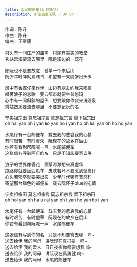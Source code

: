```yaml
---
title: 水尾邮便车(& 赵咏华)
description: 新宝岛康乐队 - UP UP
---
```


作词：陈升<br />作曲：陈升<br />编曲：王继康<br /><br />村头有一间庄严的庙宇　村尾有美美的教堂<br />秀姑峦溪要流去哪里　阮是溪边的一蕊花<br /><br />郎阮也不是要故意　孤单一个来后山<br />阮少年时阵就爱赌气　希望有一天能够出头天<br /><br />风中有香蝶仔来作伴　山边有朋友约我来唱歌<br />唱著浪子的恋歌　要去都市就要坐普悠玛<br />心中有一间斜斜的屋子　想要跟你作伙来洗温泉<br />秀姑峦溪要流去哪里　不要忘记阮的名<br /><br />宁卖祖宗田 莫忘祖宗言 莫忘祖宗言 留下祖宗田<br />oh hai yan oh i yan ho yan ho i yan ho oh hai yan oh ho ho yan<br /><br />水尾仔有一台邮便车　载去我的悲哀我的心情<br />有时艰苦　有时虚荣　阮现在的故乡在后山<br />你若有看到帮阮喊一声　水尾邮便车<br />这张信有写到阿母的名　只是不知影要寄去哪<br /><br />浪子的世界像香花　蒙蒙渺渺想来真虚华<br />跑路你就要坐西瓜车　皮肤若坏不要惹到壁虎仔<br />心头若郁卒就要哭出来　少年时代哪有普悠玛<br />寄望那台绿色的邮便车　载去阮坏子blue的心情<br /><br />宁卖祖宗田 莫忘祖宗言 莫忘祖宗言 留下祖宗田<br />oh hoi yan oh ha u nai yan oh i yan ho yan ho i yan<br /><br />水尾仔有一台邮便车　载去我的悲哀我的心情<br />有时艰苦　有时虚荣　阮现在的故乡在后山<br />你若有看到帮阮喊一声　水尾邮便车<br /><br />这张信有写到你的名　只是不知要寄去哪　呜~<br />送去给伊 我的阿母　讲阮现在真打拼　呜~<br />送去给伊 我的爱人　日日夜夜你都要想我 呜~<br />送去给伊 我的阿母　讲阮现在真勇健 呜~<br />送去给伊 我的阿母　水尾的邮便车
